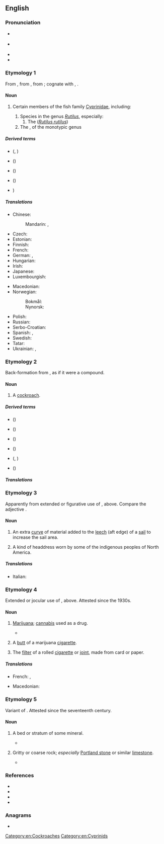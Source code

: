 {{also|Roach}}
==English==
{{wikipedia}}

===Pronunciation===
* {{a|RP}} {{IPA|en|/ɹəʊtʃ/}}
* {{a|US}} {{IPA|en|/ɹoʊtʃ/}}
* {{audio|en|En-au-roach.ogg|Audio (AU)}}
* {{rhymes|en|əʊtʃ}}

===Etymology 1===
From {{inh|en|enm|roche}}, from {{der|en|fro|roche}}, from {{der|en|gml|[[roche]], [[ruche]]||ray (fish)}}; cognate with {{cog|ang|ruhha}} {{gloss|"a ray"; > {{cog|enm|rouhe}}, {{m|enm|rohȝe}}}}, {{cog|de|Rochen||ray (fish)}}.

====Noun====
{{en-noun|roach}}

# {{senseid|en|fish}} Certain members of the fish family [[Cyprinidae]], including:
## Species in the genus ''[[Rutilus]]'', especially:
### The {{vern|common roach}} (''[[Rutilus rutilus]]'')
## The {{vern|California roach}}, of the monotypic genus {{taxlink|Hesperoleucus|genus|noshow=1}}

=====Derived terms=====
* {{vern|Albanian roach}} ({{taxlink|Pachychilon pictum|species|ver=190209}}, {{taxlink|Leucos basak|species|ver=190209}})
* {{vern|Black Sea roach}} ({{taxlink|Rutilus lacustris|species|ver=190209}})
* {{vern|blue roach}} (''{{ll|mul|Scardinius erythrophthalmus}}'')
* {{vern|California roach}} ({{taxlink|Hesperoleucus symmetricus|species|ver=190209}})
* {{vern|common roach}} ''{{ll|mul|Rutilus rutilus}}'')

=====Translations=====
{{trans-top|''Rutilus rutilus''}}
* Chinese:
*: Mandarin: {{t|cmn|擬鯉|sc=Hani}}, {{t|cmn|拟鲤|tr=nǐlǐ|sc=Hani}}
* Czech: {{t+|cs|plotice|f}}
* Estonian: {{t|et|särg}}
* Finnish: {{t+|fi|särki}}
* French: {{t+|fr|gardon|m}}
* German: {{t|de|Plötze|f}}, {{t|de|Rotauge|n}}
* Hungarian: {{t|hu|bodorka}}
* Irish: {{t|ga|róiste|m}}
* Japanese: {{t|ja|ローチ|tr=rōchi|sc=Jpan}}
* Luxembourgish: {{t|lb|Routa|n}}
{{trans-mid}}
* Macedonian: {{t|mk|црвенопе́рка|f}}
* Norwegian:
*: Bokmål: {{t+|nb|mort|m}}
*: Nynorsk: {{t|nn|mort|m}}
* Polish: {{t+|pl|płoć|f}}
* Russian: {{t+|ru|плотва́|f}}
* Serbo-Croatian: {{t+|sh|bodorka|f}}
* Spanish: {{t|es|leucisco|m}}, {{t+|es|rutilo}}
* Swedish: {{t+|sv|mört|c}}
* Tatar: {{t+|tt|чабак}}
* Ukrainian: {{t|uk|плі́тка|f}}, {{t|uk|пліть|f}} {{qualifier|collectively}}
{{trans-bottom}}

===Etymology 2===
Back-formation from {{m|en|cockroach}}, as if it were a compound.

====Noun====
{{en-noun|es}}

# {{senseid|en|cockroach}}{{lb|en|US}} A [[cockroach]].

=====Derived terms=====
* {{vern|brown-banded roach}} ({{taxlink|Supella supellectilium|species|ver=190209}})
* {{vern|dubia roach}} ({{taxlink|Blaptica dubia|species|ver=190209}})
* {{vern|Madeira roach}} ({{taxlink|Leucophaea maderae|species|ver=190209}})
* {{vern|oriental roach}} ({{taxlink|Blatta orientalis|species|ver=190209}})
* {{vern|sea roach}} ({{taxlink|Ligia oceanica|species|ver=190209}}, {{taxlink|Ligia exotica|species|ver=190209}})
* {{vern|wharf roach}} ({{taxlink|Ligia exotica|species|ver=190209}})

=====Translations=====
{{trans-see|US: cockroach|cockroach}}

===Etymology 3===
Apparently from extended or figurative use of {{m|en|roach|id=fish|gloss=Cyprinidae}}, above. Compare the adjective {{m|en|roached|gloss=styled so that the mane stands up from the neck}}.

====Noun====
{{en-noun|es}}

# {{lb|en|nautical}} An extra [[curve]] of material added to the [[leech]] (aft edge) of a [[sail]] to increase the sail area.
# A kind of headdress worn by some of the indigenous peoples of North America.

=====Translations=====
{{trans-top|nautical: curve in the aft edge of a sail}}
* Italian: {{t|it|allunamento|m}}
{{trans-mid}}
{{trans-bottom}}

===Etymology 4===
Extended or jocular use of {{m|en|roach|id=cockroach|gloss=cockroach}}, above. Attested since the 1930s.

====Noun====
{{en-noun|es}}

# {{lb|en|US|slang|smoking}} [[marijuana|Marijuana]]; [[cannabis]] used as a drug.
#* {{quote-book|en|year=1957|author=Alfred Maund|title=The Big Boxcar|location=Urbana|publisher=University of Illinois Press|isbn=0252067541|page=106|passage=In his half hour of free time between brooms it was Willie's custom to smoke his lunch in an alleyway. He'd take just half a '''roach''', only enough to make him feel a new day was starting, no more no less.}}
# {{lb|en|US|slang|smoking}} A [[butt]] of a marijuana [[cigarette]].
# {{lb|en|UK|slang|smoking}} The [[filter]] of a rolled [[cigarette]] or [[joint]], made from card or paper.

=====Translations=====
{{trans-top|slang: butt of a marijuana cigarette}}
* French: {{t+|fr|cul|m}}, {{t|fr|cul de joint|m}}
{{trans-mid}}
* Macedonian: {{t|mk|фас|m}}
{{trans-bottom}}

===Etymology 5===
Variant of {{m|en|roche|gloss=rock}}. Attested since the seventeenth century.

====Noun====
{{en-noun|es}}

# {{senseid|en|stratum}}{{lb|en|UK|obsolete|mining}} A bed or stratum of some mineral.
#* {{quote-journal|en|year=1749|author=Rog. Mostyn|title=Mineralogy|work=Philosophical Transactions and Collections to the End of the Year|location=London|publisher=Royal Society|volume=II|oclc=149630598|page=379|passage=After long Working of this Coal, it was found upon the rising Grounds, that there lay another '''''Roach''''' of Coal, at the Depth of 14 Yards under it}}
# {{lb|en|UK|regional}} Gritty or coarse rock; ''especially'' [[Portland stone]] or similar [[limestone]].
#* {{quote-journal|en|year=1841|author=C.H. Smith|title=Lithology; or Observations on Stone for Building|work=The Surveyor, Engineer, and Architect|oclc=33911436|page=13|passage=The '''roach''', both of the top and bottom beds, is always imperceptibly incorporated with the freestone, which is invariable situated beneath it.}}

===References===
* {{cite-web|year=2016|author=Jonathon Green|title=roach, n.|work=Green's Dictionary of Slang|url=https://greensdictofslang.com/entry/ronsnpa}}
* {{R:OED Online|part of speech=n.2|code=166498}}
* {{R:OED Online|part of speech=n.3|code=166499}}
* {{R:OED Online|part of speech=n.4|code=166500}}

===Anagrams===
* {{anagrams|en|a=achor|Rocha|achor|archo-|corah|ochra|orach}}

[[Category:en:Cockroaches]]
[[Category:en:Cyprinids]]